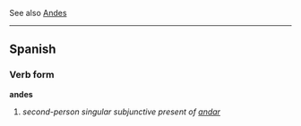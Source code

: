 See also [[Andes]]
----
==Spanish==
===Verb form===
'''andes'''

# ''second-person singular subjunctive present of [[andar]]''